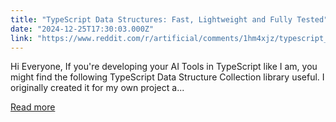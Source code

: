 ```yaml
---
title: "TypeScript Data Structures: Fast, Lightweight and Fully Tested"
date: "2024-12-25T17:30:03.000Z"
link: "https://www.reddit.com/r/artificial/comments/1hm4xjz/typescript_data_structures_fast_lightweight_and/"
---
```


Hi Everyone,
 If you're developing your AI Tools in TypeScript like I am, you might find the following TypeScript Data Structure Collection library useful. I originally created it for my own project a...

[Read more](https://www.reddit.com/r/artificial/comments/1hm4xjz/typescript_data_structures_fast_lightweight_and/)
